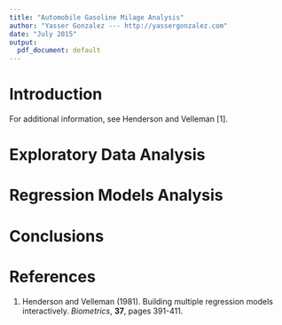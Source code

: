 ```yaml
---
title: "Automobile Gasoline Milage Analysis"
author: "Yasser Gonzalez --- http://yassergonzalez.com"
date: "July 2015"
output:
  pdf_document: default
---
```


# Introduction

For additional information, see Henderson and Velleman [1].

# Exploratory Data Analysis

# Regression Models Analysis

# Conclusions

# References

1.  Henderson and Velleman (1981). Building multiple regression models 
    interactively. *Biometrics*, **37**, pages 391-411.
